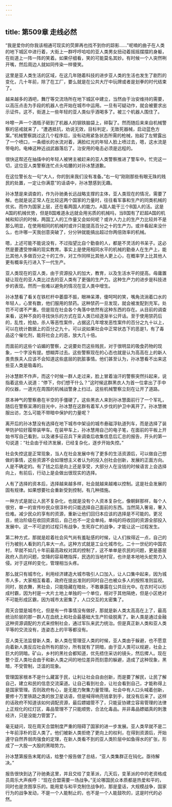```yaml
---
---
---
```

title: 第509章 走线必然
---



“我是爱你的你我该相通可现实的荧屏再也找不到你的踪影……”呢喃的曲子在人类的地下城区中进行着，大街上一群哼哼哈哈的亚人类男女扭动着摇摇摆摆的身躯，在街道上一阵一阵的笑着。如果仔细看，笑的可能莫名其妙。有时候一个人突然咧开嘴，然后周边人就如同传染一样傻笑。

这里是亚人类生活的区域，在这几年随着科技的进步亚人类的生活也发生了剧烈的变化，几十年前，除了在工厂，要么就是在公共大厅中玩牌或者是划拳的时代结束了。

越来越多的酒吧，舞厅等交流场所在地下城区中建立，当然由于治安维持的需要，以高压点击为手段的机器人也开始在城市中运用。一旦有可疑动作，就会被要求出示证件。这不，街道上一些年轻的亚人类似乎酒喝多了。被三个机器人围住了。

咔嚓一声一个酒瓶子砸到了机器人的钢铁脑袋上，碎裂了。然而随后来来自机械警察的惩戒就来了，“遭遇抵抗，劝说无效，目标判定，无致死器械，启动蓝色方案。”机械警察跳过这几个程序后，没有动用紧急状态所需的枪械，抬起了左臂露出了一个喷口，一条细长的水流对着，满脸红光的年轻人脸上喷过去，嗯，这水流是带电的。电棒这种近战武器落后了。治安用的电击必须是远程的。

很快这帮还在抽搐中的年轻人被铐主被赶来的亚人类警察推进了警车中。忙完这一切，这位亚人类警察连忙点头哈腰的对孙冰慧道歉。

在这位警长左一句“大人，你的到来我们没有准备。”右一句“刚刚那些有眼无珠的贱民的处置，一定让你满意”的话语中，孙冰慧感到无趣。

孙冰慧是来调查的，作为孙驰勇长远战略支撑的主体，亚人类现在的情况，需要了解。也就是说正常人在比较这两个国家的力量时，往往看军事和生产的同类机械的优劣。而作为国家上层，还在看两国人的能力。A国人能干三个B国人的活。这是A国的机械优势，但是B国难道永远就会用劣质的机械吗，当B国有了赶超A国的机械和知识的时候，两国工人的工作量又会如何呢？或许人力上的生产力比较并不是那么明显，在使用相同的机械时或许只能提高百分之十的生产力。或许看起来没什么，也许哪一天我创意突破了，分分钟就能搞出超过你两倍效率的机械。

嗯，上述可能不能说没有，不过指望比自个勤奋的人，都是不灵活的书呆子。这必然是要遭受惨痛的现实教育。事实上是使用相同水平的机械的勤奋人在生产上，能比其他人多做百分之十的工作，对工作同样比其他人更上心，在概率学上比其他人更有概率先行进入下一代生产。

亚人类现在的亚人类，由于资源投入的加大，教育，以及生活水平的提高。毋庸置疑让现在的亚人类比过去的亚人类有了更强的生产力。这种生产力的进步是科技进步的表现。然而一些难以避免的情况在亚人类中增生。

孙冰慧看了看关在铁栏杆中萎靡不振，眼神呆滞，傻呵呵的笑，嘴角流淌着口水的年轻人，心里有数，他们服用的禁药。这种禁药一旦发现，就会被发配到充军。处罚不可谓不严重。但是现在社会各个角落中依然有这种东西的存在。从目前的调查来看，这种不良的寻找快乐的方式在亚人类已经逐渐半公开话。至于使用禁药后的，乱性，抢劫，杀人等恶性案件，占据这几年增发恶性案件的百分之九十以上，可以在统计数据上的百分之九十。可以说如果社会中正常状态下的恶是1，有了毒品这个催化剂，能将社会上的恶，放大几十倍。

而面前的这些个谄媚的警察，之说要处罚这些贱民，对于很明显的吸食药物的现象，一个字没有提。想糊弄过去。这些警察现在的心态也就是认为高高在上的新人类贵族夫人应该不会知道这些底层的肮脏事情。他们甚至认为，孙冰慧看不出来这些亚人类是吸毒的。

孙冰慧默不作声，而这个时候一群人走过来，脸上冒着油汗的警察突然抖起来，说指着这些人说道：“停下，你们想干什么？”这时候这群黑衣人为首一位拿出了手中的仪器，一道光在周围的机械战警身上扫过。这些机械警察立刻在让开了道路。

原本神气的警察悬在半空的手僵硬了。这些黑衣人来到孙冰慧面前行了一个军礼，随后在警察呆滞的目光中，孙冰慧在这群有着军人步伐的护卫中离开了。孙冰慧微服出访，怎么可能不带暗中保护的力量呢？

离开后的孙冰慧没有选择在地下城市中架设的城市悬磁浮轨道列车，而是选择了装甲防护较好履带装甲车。在装甲车上，孙冰慧用自己的电子笔，在面前的平板上开始书写自己看到，以及诸多征召兵下来调查后收集信息后汇总的报告，开头的第一句说道：“社会由于经济发展，已经复杂化，逐步开始失控。”

社会失控这是正常现象，当人在社会发展中有了更多的生活资源后，可以做自己想做的事情，这些资源不会如理想主义者认为的投入创社会创新，发展的正面方向。人是不确定的。有了钱之后是向上还是享受，大部分人在没钱的时候语言上会选择向上，有前后，行动上是会做出很现实的选择。

人有了选择的资本后，选择越来越多样，社会就越来越难以控制。这是社会发展的固有规律。如果想要社会重新受到控制，有几种措施。

一种方式是就让人民不复杂化，也就是没有个人资本复杂化，像朝鲜那样，每个人很穷，单一的宣传吵民众很淳朴的只能选择自己面前的东西。当然简入奢易，奢入俭难。减少民众的享有的资源，重新让他们回归本应该的选择是不可能的。更况且，统治阶级在收回资源后，自己也不一定会单纯，单纯的将收回的资源全部投入发展中。这一不可逆的过程只有战争，生死存亡的战争，才能让这一过程发生。

第二种方式，那就是趁着社会风气尚有羞耻感的时候，让人们挨得近一点，自己的行为被别人看到的几率大一点。这种方式就是工业化城市化。二十一世纪的中国农村，早就不如几十年前最高政权对其的控制了，这不单单是农民的问题，更是基层政府人员的问题，空降的容易瞎指挥，民选的当地村官，也许是本地地头蛇势力入侵。对于这样的变化，管理相当头疼。

那么就只有城市化，利用经济建造大城市吸引人口加入，让人口集中起来，因为城市人多，大家相互看着，政府在提出准则的同时自己也被众多人的按照准则监视。同时，脱衣舞，黑社会，只能隐藏在暗处，不敢暴露在公共目光中。在农村可以形成村霸，因为村是一大片土地上单独的一个单位，相对于其他隔绝，但是小区绝对不可能形成区霸，因为城市太密集了，人口交互的太密集了。

周天合盟是城市化，但是有一件事情没有做好，那就是新人类太高高在上了，最高统治阶层的那一群人在血统上和社会最基础大生产阶级脱离了。新人类是通过金融这种资源调配的方式来控制社会，通过军队来武力统治。但是真正新人类和亚人类平等的交流没有，连姿态上的平等都没有。

亚人类无法监督新人类，新人类在管理亚人类的时候，亚人类由于躲避，也不愿意向着新人类反应社会所有的部分，所有就有了阴暗，由于亚人类可以规避，社会上巨大的阴暗。矿山，乡村的黑社会都知道，优先捂住采访的镜头，然后撵人。现在整个亚人类社会由于和新人类之间的地位差异而刻意的躲避，造成了这种现象，黑暗，不受管制，泛滥的现象。

管理国家根本不是什么藏富于民，让利让社会自由创新，而是要了解民，让民了解自己，建立和民的信息交流渠道。让自己看到社会，让社会看到自己，才能称得上是国家管理。否则政府有心，是无能力聚集力量管理。社会中有人口头喊着创新，要修十万里铁路之类的放卫星话语，但是喊得响亮钱拿到手，就没有后来了。这样的话政府不知道该如何调配资源，最后嫖娼管不了，只能妥协建立容易管理的法律上正规化的红灯区，毒品管理不了只能顺势，合法化毒品。并非毒品嫖娼真的刺激经济，只是没能力管罢了。

毫无疑问，现在周天合盟制度严重的阻碍了国家的进一步发展。亚人类早就不是二十年前淳朴的亚人类了。他们被新人类拒绝了更向上的权利，在得到资源后，开始遵守自然界弱肉强食的定理，在新人类看不到的亚人类阶层中如鱼得水的扩张，形成了一大股一大股的黑暗势力。

孙冰慧第报告末尾的话，给整个报告做了总结，“亚人类集群正在钝化。亟待解决。”

报告很快到达了孙驰勇这里，并且交给了变革派，几天后，变革派的中的老资格成员周乐大声疾呼：“现在合盟需要一场战争。”无论哪国民众本质都是热爱和平的，同时也是贪图享乐的。能用爱与和平克制住战争的，那是童话，大规模战争，国家行为的战争发动，不是一个人能制止的，也不是一个人能鼓吹的，这是时代的必然。